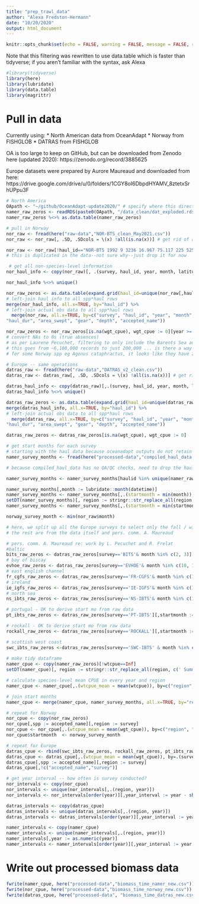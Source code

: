```yaml
---
title: "prep_trawl_data"
author: "Alexa Fredston-Hermann"
date: "10/20/2020"
output: html_document
---
```


```r
knitr::opts_chunk$set(echo = FALSE, warning = FALSE, message = FALSE, results=FALSE, eval=TRUE)
```

Note that this filtering was rewritten to use data.table which is faster than tidyverse; if you aren't familiar with the syntax, ask Alexa

```r
#library(tidyverse)
library(here)
library(lubridate)
library(data.table)
library(magrittr)
```

# Pull in data 

Currently using:
* North American data from OceanAdapt
* Norway from FISHGLOB
* DATRAS from FISHGLOB 

OA is too large to keep on GitHub, but can be downloaded from Zenodo here (updated 2020): https://zenodo.org/record/3885625 

Europe datasets were prepared by Aurore Maureaud and downloaded from here: https://drive.google.com/drive/u/0/folders/1CGY8oI6DbpdHYAMV_8ztetxSrhUPpu3F 

```r
# North America
OApath <- "~/github/OceanAdapt-update2020/" # specify where this directory is stored on your machine 
namer_raw_zeros <- readRDS(paste0(OApath, "/data_clean/dat_exploded.rds")) # pull in the entire dataset with zeros representing true absences; think this is based on the list of common species in all-regions-trimmed 
namer_raw_zeros %<>% as.data.table(namer_raw_zeros)

# pull in Norway
nor_raw <- fread(here("raw-data","NOR-BTS_clean_May2021.csv")) 
nor_raw <- nor_raw[, .SD, .SDcols = \(x) !all(is.na(x))] # get rid of all-NA columns

nor_raw <- nor_raw[!haul_id=="NOR-BTS 1992 9 3236 16.967 75.117 225 525"]
# this is duplicated in the data--not sure why--just drop it for now 

 # get all non-species-level information
nor_haul_info <- copy(nor_raw)[, .(survey, haul_id, year, month, latitude, longitude, haul_dur, area_swept, gear, depth)]

nor_haul_info %<>% unique()

nor_raw_zeros <- as.data.table(expand.grid(haul_id=unique(nor_raw[,haul_id]), accepted_name=unique(nor_raw[,accepted_name]))) %>%
# left-join haul info to all spp*haul rows
merge(nor_haul_info, all.x=TRUE, by="haul_id") %>%
# left-join actual obs data to all spp*haul rows
  merge(nor_raw, all.x=TRUE, by=c("survey", "haul_id", "year", "month", "latitude", "longitude", 
"haul_dur", "area_swept", "gear", "depth", "accepted_name"))

nor_raw_zeros <- nor_raw_zeros[is.na(wgt_cpue), wgt_cpue := 0][year >= 2004 & latitude >= 70 & month %in% c(8,9,10)]
# convert NAs to 0s (true absences)
# as per Laurene Pecuchet, filtering to only include the Barents Sea autumn survey in years with a standardized survey methodology
# this goes from ~6,100,000 records to just 200,000 ... is there a way to use the rest of the data? (or maybe they're artefacts of the expansion -- e.g., species that are only in the Norwegian Sea?)
# for some Norway spp eg Agonus cataphractus, it looks like they have zero abundance every year. there actally are some positive encounters just so few at such low CPUE that it still averages out to ~0.

# Europe -- same operations 
datras_raw <- fread(here("raw-data","DATRAS_v2_clean.csv"))
datras_raw <- datras_raw[, .SD, .SDcols = \(x) !all(is.na(x))] # get rid of all-NA columns

datras_haul_info <- copy(datras_raw)[,.(survey, haul_id, year, month, latitude, longitude, haul_dur, area_swept, gear, depth)] 
datras_haul_info %<>% unique()

datras_raw_zeros <- as.data.table(expand.grid(haul_id=unique(datras_raw[,haul_id]), accepted_name=unique(datras_raw[,accepted_name]))) %>%
merge(datras_haul_info, all.x=TRUE, by="haul_id") %>%
# left-join actual obs data to all spp*haul rows
  merge(datras_raw, all.x=TRUE, by=c("survey", "haul_id", "year", "month", "latitude", "longitude", 
"haul_dur", "area_swept", "gear", "depth", "accepted_name"))

datras_raw_zeros <- datras_raw_zeros[is.na(wgt_cpue), wgt_cpue := 0]
```

```r
# get start months for each survey 
# starting with the haul data because oceanadapt outputs do not retain the date or month
namer_survey_months <- fread(here("processed-data","compiled_haul_data.csv"))

# because compiled_haul_data has no QA/QC checks, need to drop the hauls that aren't in the actual data (which has been QA/QCed) before getting the start months! 

namer_survey_months <- namer_survey_months[haulid %in% unique(namer_raw_zeros$haulid)]

namer_survey_months[,month := lubridate::month(datetime)]
namer_survey_months <- namer_survey_months[,.(startmonth = min(month)), by=region] # calculate earliest month of each survey 
setDT(namer_survey_months)[, region := stringr::str_replace_all(region, c(' Summer'="",' Fall'="",' Winter'="",' Spring'="",' Triennial'="", ' Annual'=""))]
namer_survey_months <- namer_survey_months[,.(startmonth = min(startmonth)), by=region] # re-calculate after pooling seasonal surveys within a region 

norway_survey_month <- min(nor_raw$month)

# here, we split up all the Europe surveys to select only the fall / winter surveys and correctly assign start months # most are from the supplementary material for Maureaud et al. 10.1098/rspb.2019.1189
# the rest are from the data itself and pers. comm. A. Maureaud

# pers. comm. A. Maureaud re: work by L. Pecuchet and R. Frelat
#baltic
bits_raw_zeros <- datras_raw_zeros[survey=='BITS'& month %in% c(2, 3)][,startmonth := min(month)] 
# bay of biscay
evhoe_raw_zeros <- datras_raw_zeros[survey=='EVHOE'& month %in% c(10, 11, 12)][,startmonth := min(month)] 
# east english channel 
fr_cgfs_raw_zeros <- datras_raw_zeros[survey=='FR-CGFS'& month %in% c(10, 11, 12)][,startmonth := min(month)] 
# ireland
ie_igfs_raw_zeros <- datras_raw_zeros[survey=='IE-IGFS'& month %in% c(10, 11, 12)][,startmonth := min(month)] 
# north sea
ns_ibts_raw_zeros <- datras_raw_zeros[survey=='NS-IBTS'& month %in% c(1, 2, 3)][,startmonth := min(month)] 

# portugal - OK to derive start mo from raw data
pt_ibts_raw_zeros <- datras_raw_zeros[survey=='PT-IBTS'][,startmonth := min(month)] 

# rockall - OK to derive start mo from raw data
rockall_raw_zeros <- datras_raw_zeros[survey=='ROCKALL'][,startmonth := min(month)] 

# scottish west coast
swc_ibts_raw_zeros <-datras_raw_zeros[survey=='SWC-IBTS' & month %in% c(1, 2, 3)][,startmonth := min(month)] 
  
# make tidy dataframe 
namer_cpue <- copy(namer_raw_zeros)[!wtcpue==Inf] 
setDT(namer_cpue)[, region := stringr::str_replace_all(region, c(' Summer'="",' Fall'="",' Winter'="",' Spring'="",' Triennial'="", ' Annual'=""))] # pool seasons

# calculate species-level mean CPUE in every year and region
namer_cpue <- namer_cpue[,.(wtcpue_mean = mean(wtcpue)), by=c("region", "spp", "year")]  

# join start months
namer_cpue <- merge(namer_cpue, namer_survey_months, all.x=TRUE, by="region")

# repeat for Norway
nor_cpue <- copy(nor_raw_zeros)
nor_cpue[,spp := accepted_name][,region := survey]
nor_cpue <- nor_cpue[,.(wtcpue_mean = mean(wgt_cpue)), by=c("region", "spp", "year")] 
nor_cpue$startmonth  <- norway_survey_month

# repeat for Europe 
datras_cpue <- rbind(swc_ibts_raw_zeros, rockall_raw_zeros, pt_ibts_raw_zeros, ns_ibts_raw_zeros, ie_igfs_raw_zeros, fr_cgfs_raw_zeros, evhoe_raw_zeros, bits_raw_zeros) 
datras_cpue <- datras_cpue[,.(wtcpue_mean = mean(wgt_cpue)), by=.(survey, accepted_name, year, startmonth)]
datras_cpue[,spp := accepted_name][,region := survey]
datras_cpue[,!c("accepted_name","survey")]

# get year interval -- how often is survey conducted?
nor_intervals <- copy(nor_cpue)
nor_intervals <- unique(nor_intervals[,.(region, year)])
nor_intervals <- nor_intervals[order(year)][,year_interval := year - shift(year, n=1, type="lag")]

datras_intervals <- copy(datras_cpue)
datras_intervals <- unique(datras_intervals[,.(region, year)])
datras_intervals <- datras_intervals[order(year)][,year_interval := year - shift(year, n=1, type="lag"), by=region]

namer_intervals <- copy(namer_cpue)
namer_intervals <- unique(namer_intervals[,.(region, year)])
namer_intervals[,year := as.numeric(year)]
namer_intervals <- namer_intervals[order(year)][,year_interval := year - shift(year, n=1, type="lag"), by=region]
```

# Write out processed biomass data

```r
fwrite(namer_cpue, here("processed-data","biomass_time_namer_new.csv"))
fwrite(nor_cpue, here("processed-data","biomass_time_norway_new.csv"))
fwrite(datras_cpue, here("processed-data", "biomass_time_datras_new.csv"))
```

